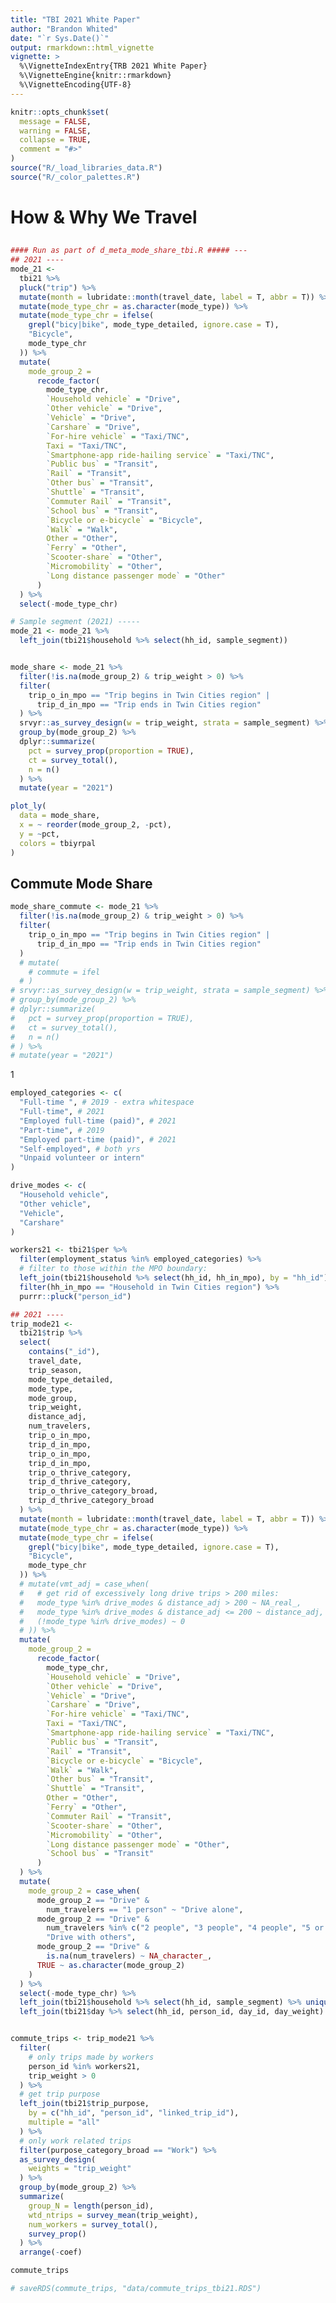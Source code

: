 ```yaml
---
title: "TBI 2021 White Paper"
author: "Brandon Whited"
date: "`r Sys.Date()`"
output: rmarkdown::html_vignette
vignette: >
  %\VignetteIndexEntry{TRB 2021 White Paper}
  %\VignetteEngine{knitr::rmarkdown}
  %\VignetteEncoding{UTF-8}
---
```


```r
knitr::opts_chunk$set(
  message = FALSE,
  warning = FALSE,
  collapse = TRUE,
  comment = "#>"
)
source("R/_load_libraries_data.R")
source("R/_color_palettes.R")
```

# How & Why We Travel

## 

```r
#### Run as part of d_meta_mode_share_tbi.R ##### ---
## 2021 ----
mode_21 <-
  tbi21 %>%
  pluck("trip") %>%
  mutate(month = lubridate::month(travel_date, label = T, abbr = T)) %>%
  mutate(mode_type_chr = as.character(mode_type)) %>%
  mutate(mode_type_chr = ifelse(
    grepl("bicy|bike", mode_type_detailed, ignore.case = T),
    "Bicycle",
    mode_type_chr
  )) %>%
  mutate(
    mode_group_2 =
      recode_factor(
        mode_type_chr,
        `Household vehicle` = "Drive",
        `Other vehicle` = "Drive",
        `Vehicle` = "Drive",
        `Carshare` = "Drive",
        `For-hire vehicle` = "Taxi/TNC",
        Taxi = "Taxi/TNC",
        `Smartphone-app ride-hailing service` = "Taxi/TNC",
        `Public bus` = "Transit",
        `Rail` = "Transit",
        `Other bus` = "Transit",
        `Shuttle` = "Transit",
        `Commuter Rail` = "Transit",
        `School bus` = "Transit",
        `Bicycle or e-bicycle` = "Bicycle",
        `Walk` = "Walk",
        Other = "Other",
        `Ferry` = "Other",
        `Scooter-share` = "Other",
        `Micromobility` = "Other",
        `Long distance passenger mode` = "Other"
      )
  ) %>%
  select(-mode_type_chr)

# Sample segment (2021) -----
mode_21 <- mode_21 %>%
  left_join(tbi21$household %>% select(hh_id, sample_segment))


mode_share <- mode_21 %>%
  filter(!is.na(mode_group_2) & trip_weight > 0) %>%
  filter(
    trip_o_in_mpo == "Trip begins in Twin Cities region" |
      trip_d_in_mpo == "Trip ends in Twin Cities region"
  ) %>%
  srvyr::as_survey_design(w = trip_weight, strata = sample_segment) %>%
  group_by(mode_group_2) %>%
  dplyr::summarize(
    pct = survey_prop(proportion = TRUE),
    ct = survey_total(),
    n = n()
  ) %>%
  mutate(year = "2021")
```

```r
plot_ly(
  data = mode_share,
  x = ~ reorder(mode_group_2, -pct),
  y = ~pct,
  colors = tbiyrpal
)
```

## Commute Mode Share

```r
mode_share_commute <- mode_21 %>%
  filter(!is.na(mode_group_2) & trip_weight > 0) %>%
  filter(
    trip_o_in_mpo == "Trip begins in Twin Cities region" |
      trip_d_in_mpo == "Trip ends in Twin Cities region"
  )
  # mutate(
    # commute = ifel
  # )
# srvyr::as_survey_design(w = trip_weight, strata = sample_segment) %>%
# group_by(mode_group_2) %>%
# dplyr::summarize(
#   pct = survey_prop(proportion = TRUE),
#   ct = survey_total(),
#   n = n()
# ) %>%
# mutate(year = "2021")
```

1

```r
employed_categories <- c(
  "Full-time ", # 2019 - extra whitespace
  "Full-time", # 2021
  "Employed full-time (paid)", # 2021
  "Part-time", # 2019
  "Employed part-time (paid)", # 2021
  "Self-employed", # both yrs
  "Unpaid volunteer or intern"
)

drive_modes <- c(
  "Household vehicle",
  "Other vehicle",
  "Vehicle",
  "Carshare"
)

workers21 <- tbi21$per %>%
  filter(employment_status %in% employed_categories) %>%
  # filter to those within the MPO boundary:
  left_join(tbi21$household %>% select(hh_id, hh_in_mpo), by = "hh_id") %>%
  filter(hh_in_mpo == "Household in Twin Cities region") %>%
  purrr::pluck("person_id")

## 2021 ----
trip_mode21 <-
  tbi21$trip %>%
  select(
    contains("_id"),
    travel_date,
    trip_season,
    mode_type_detailed,
    mode_type,
    mode_group,
    trip_weight,
    distance_adj,
    num_travelers,
    trip_o_in_mpo,
    trip_d_in_mpo,
    trip_o_in_mpo,
    trip_d_in_mpo,
    trip_o_thrive_category,
    trip_d_thrive_category,
    trip_o_thrive_category_broad,
    trip_d_thrive_category_broad
  ) %>%
  mutate(month = lubridate::month(travel_date, label = T, abbr = T)) %>%
  mutate(mode_type_chr = as.character(mode_type)) %>%
  mutate(mode_type_chr = ifelse(
    grepl("bicy|bike", mode_type_detailed, ignore.case = T),
    "Bicycle",
    mode_type_chr
  )) %>%
  # mutate(vmt_adj = case_when(
  #   # get rid of excessively long drive trips > 200 miles:
  #   mode_type %in% drive_modes & distance_adj > 200 ~ NA_real_,
  #   mode_type %in% drive_modes & distance_adj <= 200 ~ distance_adj,
  #   (!mode_type %in% drive_modes) ~ 0
  # )) %>%
  mutate(
    mode_group_2 =
      recode_factor(
        mode_type_chr,
        `Household vehicle` = "Drive",
        `Other vehicle` = "Drive",
        `Vehicle` = "Drive",
        `Carshare` = "Drive",
        `For-hire vehicle` = "Taxi/TNC",
        Taxi = "Taxi/TNC",
        `Smartphone-app ride-hailing service` = "Taxi/TNC",
        `Public bus` = "Transit",
        `Rail` = "Transit",
        `Bicycle or e-bicycle` = "Bicycle",
        `Walk` = "Walk",
        `Other bus` = "Transit",
        `Shuttle` = "Transit",
        Other = "Other",
        `Ferry` = "Other",
        `Commuter Rail` = "Transit",
        `Scooter-share` = "Other",
        `Micromobility` = "Other",
        `Long distance passenger mode` = "Other",
        `School bus` = "Transit"
      )
  ) %>%
  mutate(
    mode_group_2 = case_when(
      mode_group_2 == "Drive" &
        num_travelers == "1 person" ~ "Drive alone",
      mode_group_2 == "Drive" &
        num_travelers %in% c("2 people", "3 people", "4 people", "5 or more people") ~
        "Drive with others",
      mode_group_2 == "Drive" &
        is.na(num_travelers) ~ NA_character_,
      TRUE ~ as.character(mode_group_2)
    )
  ) %>%
  select(-mode_type_chr) %>%
  left_join(tbi21$household %>% select(hh_id, sample_segment) %>% unique()) %>%
  left_join(tbi21$day %>% select(hh_id, person_id, day_id, day_weight) %>% unique())


commute_trips <- trip_mode21 %>%
  filter(
    # only trips made by workers
    person_id %in% workers21,
    trip_weight > 0
  ) %>%
  # get trip purpose
  left_join(tbi21$trip_purpose,
    by = c("hh_id", "person_id", "linked_trip_id"),
    multiple = "all"
  ) %>%
  # only work related trips
  filter(purpose_category_broad == "Work") %>%
  as_survey_design(
    weights = "trip_weight"
  ) %>%
  group_by(mode_group_2) %>%
  summarize(
    group_N = length(person_id),
    wtd_ntrips = survey_mean(trip_weight),
    num_workers = survey_total(),
    survey_prop()
  ) %>%
  arrange(-coef)

commute_trips

# saveRDS(commute_trips, "data/commute_trips_tbi21.RDS")
```

